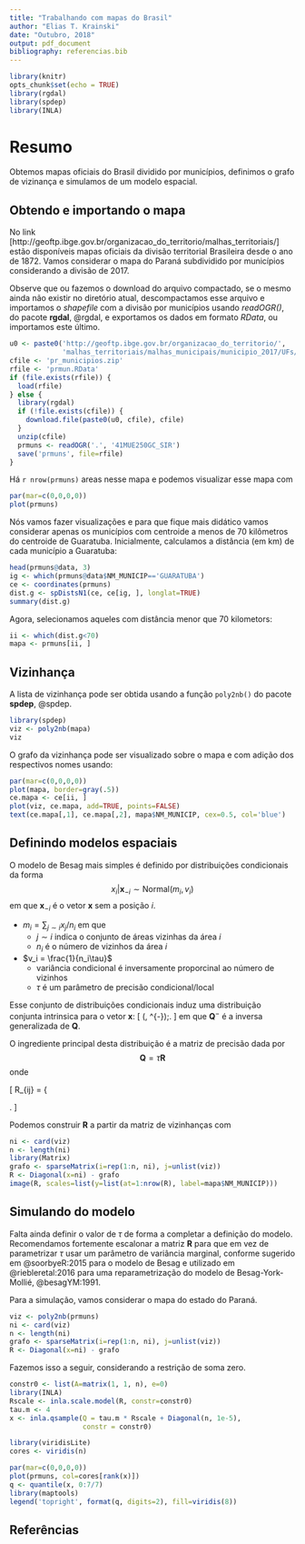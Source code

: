 ```yaml
---
title: "Trabalhando com mapas do Brasil"
author: "Elias T. Krainski"
date: "Outubro, 2018"
output: pdf_document
bibliography: referencias.bib 
---
```


```r
library(knitr)
opts_chunk$set(echo = TRUE)
library(rgdal)
library(spdep)
library(INLA)
```

# Resumo 

Obtemos mapas oficiais do Brasil dividido por municípios, 
definimos o grafo de vizinança e simulamos de um modelo espacial. 

## Obtendo e importando o mapa

No link [http://geoftp.ibge.gov.br/organizacao_do_territorio/malhas_territoriais/]
estão disponíveis mapas oficiais da divisão territorial Brasileira 
desde o ano de 1872. 
Vamos considerar o mapa do Paraná subdividido por municípios considerando 
a divisão de 2017. 

Observe que ou fazemos o download do arquivo compactado, 
se o mesmo ainda não existir no diretório atual, 
descompactamos esse arquivo e 
importamos o _shapefile_ com a divisão por municípios usando 
_readOGR()_, do pacote **rgdal**, @rgdal, 
e exportamos os dados em formato _RData_, 
ou importamos este último. 

```r
u0 <- paste0('http://geoftp.ibge.gov.br/organizacao_do_territorio/', 
             'malhas_territoriais/malhas_municipais/municipio_2017/UFs/PR/')
cfile <- 'pr_municipios.zip'
rfile <- 'prmun.RData'
if (file.exists(rfile)) {
  load(rfile) 
} else {
  library(rgdal)
  if (!file.exists(cfile)) {
    download.file(paste0(u0, cfile), cfile)
  }
  unzip(cfile)
  prmuns <- readOGR('.', '41MUE250GC_SIR') 
  save('prmuns', file=rfile) 
}
```

Há `r nrow(prmuns)` areas nesse mapa e podemos 
visualizar esse mapa com 

```r
par(mar=c(0,0,0,0))
plot(prmuns)
```

Nós vamos fazer visualizações e para que fique mais didático vamos 
considerar apenas os municípios com centroide a menos de 70 kilômetros 
do centroide de Guaratuba. 
Inicialmente, calculamos a distância (em km) 
de cada município a Guaratuba:

```r
head(prmuns@data, 3)
ig <- which(prmuns@data$NM_MUNICIP=='GUARATUBA')
ce <- coordinates(prmuns)
dist.g <- spDistsN1(ce, ce[ig, ], longlat=TRUE)
summary(dist.g) 
```

Agora, selecionamos aqueles com distância menor que 70 kilometors: 

```r
ii <- which(dist.g<70)
mapa <- prmuns[ii, ]
```

## Vizinhança 

A lista de vizinhança pode ser obtida usando a função `poly2nb()`
do pacote **spdep**, @spdep. 

```r
library(spdep)
viz <- poly2nb(mapa)
viz
```

O grafo da vizinhança pode ser visualizado sobre o mapa e 
com adição dos respectivos nomes usando:

```r
par(mar=c(0,0,0,0))
plot(mapa, border=gray(.5))
ce.mapa <- ce[ii, ]
plot(viz, ce.mapa, add=TRUE, points=FALSE) 
text(ce.mapa[,1], ce.mapa[,2], mapa$NM_MUNICIP, cex=0.5, col='blue') 
```


## Definindo modelos espaciais 

O modelo de Besag mais simples é definido por distribuições condicionais da forma 
$$x_i | \mathbf{x}_{-i} \sim \textrm{Normal}(m_i, v_i)$$ 
em que $\mathbf{x}_{-i}$ é o vetor $\mathbf{x}$ sem a posição $i$.

- $m_i = \sum_{j\sim i}x_j/n_i$ em que 
    - $j\sim i$ indica o conjunto de áreas vizinhas da área $i$
    - $n_i$ é o número de vizinhos da área $i$

- $v_i = \frac{1}{n_i\tau}$
    - variância condicional é inversamente proporcinal ao número de vizinhos
    - $\tau$ é um parâmetro de precisão condicional/local

Esse conjunto de distribuições condicionais induz uma distribuição 
conjunta intrinsica para o vetor $\mathbf{x}$:
\[
\mathbf{x} \sim \textrm{Normal}(\mathbf{0}, \mathbf{Q}^{-})\;.
\]
em que $\mathbf{Q}^{-}$ é a inversa generalizada de $\mathbf{Q}$. 

O ingrediente principal desta distribuição é a matriz de precisão 
dada por 
$$\mathbf{Q} = \tau \mathbf{R}$$ 
onde 

\[
R_{ij} = \left\{ \begin{array}{rl} 
 n_i, & \textrm{ se } i=j \\
 -1, & \textrm{ se } i\sim j \\
 0, & \textrm{ caso contrario}
 \end{array} \right.
\]

Podemos construir $\mathbf{R}$ a partir da matriz de vizinhanças com 

```r
ni <- card(viz)
n <- length(ni)
library(Matrix)
grafo <- sparseMatrix(i=rep(1:n, ni), j=unlist(viz))
R <- Diagonal(x=ni) - grafo
image(R, scales=list(y=list(at=1:nrow(R), label=mapa$NM_MUNICIP)))
```


## Simulando do modelo 

Falta ainda definir o valor de $\tau$ de forma a 
completar a definição do modelo. 
Recomendamos fortemente escalonar a matriz $\mathbf{R}$
para que em vez de parametrizar $\tau$ usar um parâmetro 
de variância marginal, conforme sugerido em @soorbyeR:2015 
para o modelo de Besag e utilizado em @riebleretal:2016 
para uma reparametrização do modelo de Besag-York-Mollié, @besagYM:1991. 

Para a simulação, vamos considerar o mapa do estado do Paraná. 

```r
viz <- poly2nb(prmuns)
ni <- card(viz)
n <- length(ni)
grafo <- sparseMatrix(i=rep(1:n, ni), j=unlist(viz))
R <- Diagonal(x=ni) - grafo
```

Fazemos isso a seguir, considerando a restrição de soma zero.

```r
constr0 <- list(A=matrix(1, 1, n), e=0)
library(INLA)
Rscale <- inla.scale.model(R, constr=constr0)
tau.m <- 4
x <- inla.qsample(Q = tau.m * Rscale + Diagonal(n, 1e-5), 
                  constr = constr0)

library(viridisLite)
cores <- viridis(n)

par(mar=c(0,0,0,0))
plot(prmuns, col=cores[rank(x)]) 
q <- quantile(x, 0:7/7)
library(maptools)
legend('topright', format(q, digits=2), fill=viridis(8))
```

## Referências 
